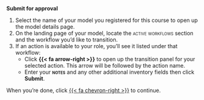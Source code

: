 ## {background-iframe="https://app.prod.validmind.ai/model-inventory" background-interactive="true" data-preload="yes"}

:::: {.slideover--b .auto-collapse-10}
::: {.tc}
**Submit for approval**
:::

1. Select the name of your model you registered for this course to open up the model details page.
2. On the landing page of your model, locate the [active workflows]{.smallcaps} section and the workflow you'd like to transition.
3. If an action is available to your role, you'll see it listed under that workflow:
    - Click **{{< fa arrow-right >}}** to open up the transition panel for your selected action. This arrow will be followed by the action name.
    - Enter your **[notes]{.smallcaps}** and any other additional inventory fields then click **Submit**.

When you're done, click [{{< fa chevron-right >}}]() to continue.

::::